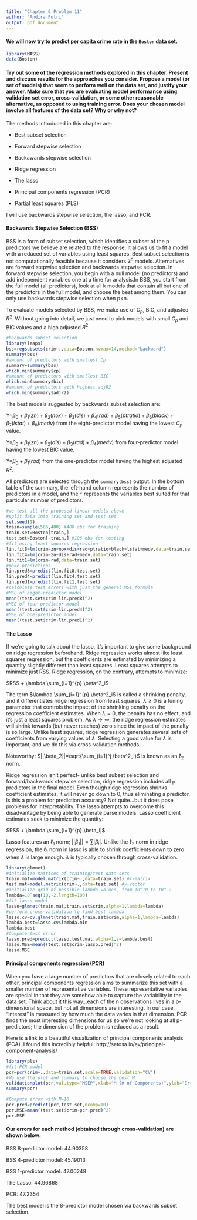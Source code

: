 ---
title: "Chapter 6 Problem 11"
author: "Andira Putri"
output: pdf_document
---

#### We will now try to predict per capita crime rate in the `Boston` data set.

```{r}
library(MASS)
data(Boston)
```

#### Try out some of the regression methods explored in this chapter. Present and discuss results for the approaches you consider. Propose a model (or set of models) that seem to perform well on the data set, and justify your answer. Make sure that you are evaluating model performance using validation set error, cross-validation, or some other reasonable alternative, as opposed to using training error. Does your chosen model involve all features of the data set? Why or why not?

The methods introduced in this chapter are:

* Best subset selection

* Forward stepwise selection

* Backawards stepwise selection

* Ridge regression

* The lasso

* Principal components regression (PCR)

* Partial least squares (PLS)

I will use backwards stepwise selection, the lasso, and PCR.

#### Backwards Stepwise Selection (BSS)

BSS is a form of subset selection, which identifies a subset of the p predictors we believe are related to the response. It allows us to fit a model with a reduced set of variables using least squares. Best subset selection is not computationally feasible because it considers $2^p$ models. Alternatives are forward stepwise selection and backwards stepwise selection. In forward stepwise selection, you begin with a null model (no predictors) and add independent variables one at a time for analysis.In BSS, you start from the full model (all predictors), look at all k models that contain all but one of the predictors in the full model, and choose the best among them. You can only use backwards stepwise selection when p<n.

To evaluate models selected by BSS, we make use of $C_p$, BIC, and adjusted $R^2$. Without going into detail, we just need to pick models with small $C_p$ and BIC values and a high adjusted $R^2$.

```{r}
#backwards subset selection
library(leaps)
bss=regsubsets(crim~.,data=Boston,nvmax=14,method="backward")
summary(bss)
#amount of predictors with smallest Cp
summary=summary(bss)
which.min(summary$cp)
#amount of predictors with smallest BIC
which.min(summary$bic)
#amount of predictors with highest adjR2
which.min(summary$adjr2)
```

The best models suggested by backwards subset selection are:

Y=$\beta_0+\beta_1(zn)+\beta_2(nox)+\beta_3(dis)+\beta_4(rad)+\beta_5(ptratio)+\beta_6(black)+\beta_7(lstat)+\beta_8(medv)$ from the eight-predictor model having the lowest $C_p$ value.

Y=$\beta_0+\beta_1(zn)+\beta_2(dis)+\beta_3(rad)+\beta_4(medv)$ from four-predictor model having the lowest BIC value.

Y=$\beta_0+\beta_1(rad)$ from the one-predictor model having the highest adjusted $R^2$.

All predictors are selected through the `summary(bss)` output. In the bottom table of the summary, the left-hand column represents the number of predictors in a model, and the `*` represents the variables best suited for that particular number of predictors.

```{r}
#we test all the proposed linear models above
#split data into training set and test set
set.seed(1)
train=sample(506,400) #400 obs for training
train.set=Boston[train,]
test.set=Boston[-train,] #106 obs for testing
#fit using least squares regression
lin.fit8=lm(crim~zn+nox+dis+rad+ptratio+black+lstat+medv,data=train.set)
lin.fit4=lm(crim~zn+dis+rad+medv,data=train.set)
lin.fit1=lm(crim~rad,data=train.set)
#make predictions
lin.pred8=predict(lin.fit8,test.set)
lin.pred4=predict(lin.fit4,test.set)
lin.pred1=predict(lin.fit1,test.set)
#calculate test errors with just the general MSE formula
#MSE of eight-predictor model
mean((test.set$crim-lin.pred8)^2)
#MSE of four-predictor model
mean((test.set$crim-lin.pred4)^2)
#MSE of one-predictor model
mean((test.set$crim-lin.pred1)^2)
```

#### The Lasso

If we're going to talk about the lasso, it's important to give some background on ridge regression beforehand. Ridge regression works almost like least squares regression, but the coefficients are estimated by minimizing a quantity slightly different than least squares. Least squares attempts to minimize just RSS. Ridge regression, on the contrary, attempts to minimize:

$RSS + \lambda \sum_{i=1}^{p} \beta^2_i$

The term $\lambda \sum_{i=1}^{p} \beta^2_i$ is called a shrinking penalty, and it differentiates ridge regression from least squares. $\lambda \ge 0$ is a tuning parameter that controls the impact of the shrinking penalty on the regression coefficient estimates. When $\lambda=0$, the penalty has no effect, and it's just a least squares problem. As $\lambda\to\infty$, the ridge regression estimates will shrink towards (but never reaches) zero since the impact of the penalty is so large. Unlike least squares, ridge regression generates several sets of coefficients from varying values of $\lambda$. Selecting a good value for $\lambda$ is important, and we do this via cross-validation methods.

Noteworthy: $||\beta_2||=\sqrt{\sum_{i=1}^j \beta^2_i}$ is known as an $\ell_2$ norm.

Ridge regression isn't perfect- unlike best subset selection and forward/backwards stepwise selection, ridge regression includes all `p` predictors in the final model. Even though ridge regression shrinks coefficient estimates, it will never go down to 0, thus eliminating a predictor. Is this a problem for prediction accuracy? Not quite...but it does pose problems for interpretability. The lasso attempts to overcome this disadvantage by being able to generate parse models. Lasso coefficient estimates seek to minimize the quantity:

$RSS + \lambda \sum_{i=1}^{p}|\beta_i|$

Lasso features an $\ell_1$ norm; $||\beta_1|| = \sum |\beta_i|$. Unlike the $\ell_2$ norm in ridge regression, the $\ell_1$ norm in lasso is able to shrink coefficients down to zero when $\lambda$ is large enough. $\lambda$ is typically chosen through cross-validation. 

```{r}
library(glmnet)
#initialize matrices of training/test data sets
train.mat=model.matrix(crim~.,data=train.set) #x-matrix
test.mat=model.matrix(crim~.,data=test.set) #y-vector
#initialize grid of possible lambda values, from 10^10 to 10^-2
lambda=10^seq(10,-2,length=100)
#fit lasso model
lasso=glmnet(train.mat,train.set$crim,alpha=1,lambda=lambda)
#perform cross-validation to find best lambda
lasso.cv=cv.glmnet(train.mat,train.set$crim,alpha=1,lambda=lambda)
lambda.best=lasso.cv$lambda.min
lambda.best
#Compute test error
lasso.pred=predict(lasso,test.mat,alpha=1,s=lambda.best)
lasso.MSE=mean((test.set$crim-lasso.pred)^2)
lasso.MSE
```

#### Principal components regression (PCR)

When you have a large number of predictors that are closely related to each other, principal components regression aims to summarize this set with a smaller number of representative variables. These representative variables are special in that they are somehow able to capture the variability in the data set. Think about it this way...each of the n observations lives in a p-dimensional space, but not all dimensions are interesting. In our case, "interest" is measured by how much the data varies in that dimension. PCR finds the most interesting dimensions for us so we're not looking at all p-predictors; the dimension of the problem is reduced as a result.

Here is a link to a beautiful visualization of principal components analysis (PCA). I found this incredibly helpful: http://setosa.io/ev/principal-component-analysis/

```{r}
library(pls)
#fit PCR model
pcr=pcr(crim~.,data=train.set,scale=TRUE,validation="CV")
#We use the plot and summary to choose the best M
validationplot(pcr,val.type="MSEP",xlab="M (# of Components)",ylab="Error")
summary(pcr)
```

```{r}
#Compute error with M=10
pcr.pred=predict(pcr,test.set,ncomp=10)
pcr.MSE=mean((test.set$crim-pcr.pred)^2)
pcr.MSE
```


#### Our errors for each method (obtained through cross-validation) are shown below:

BSS 8-predictor model: 44.90358

BSS 4-predictor model: 45.19013

BSS 1-predictor model: 47.00248

The Lasso: 44.96868

PCR: 47.2354

The best model is the 8-predictor model chosen via backwards subset selection.